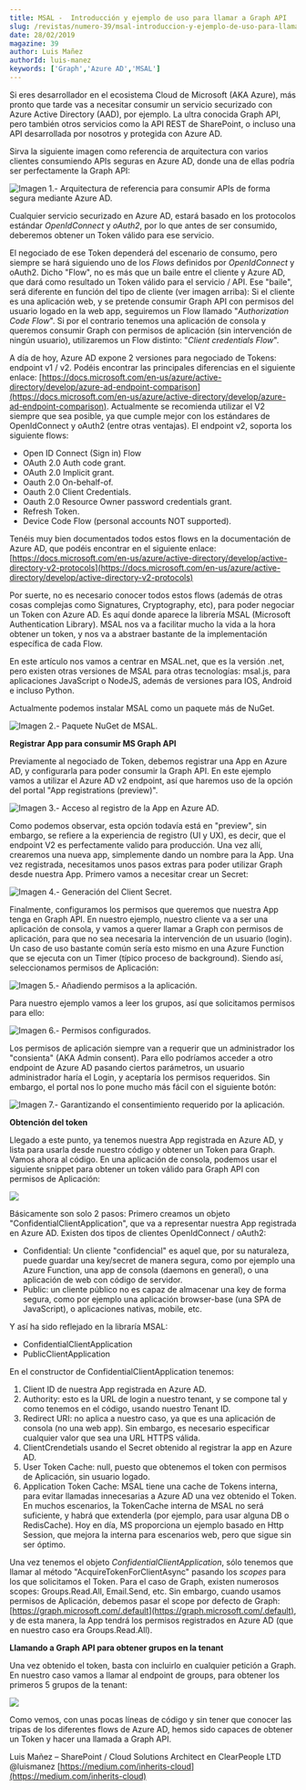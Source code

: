 ```yaml
---
title: MSAL -  Introducción y ejemplo de uso para llamar a Graph API
slug: /revistas/numero-39/msal-introduccion-y-ejemplo-de-uso-para-llamar-a-graph-api
date: 28/02/2019
magazine: 39
author: Luis Mañez
authorId: luis-manez
keywords: ['Graph','Azure AD','MSAL']
---
```






​Si eres desarrollador en el ecosistema Cloud de Microsoft (AKA Azure), más pronto que tarde vas a necesitar consumir un servicio securizado con Azure Active Directory (AAD), por ejemplo. La ultra conocida Graph API, pero también otros servicios como la API REST de SharePoint, o incluso una API desarrollada por nosotros y protegida con Azure AD.

Sirva la siguiente imagen como referencia de arquitectura con varios clientes consumiendo APIs seguras en Azure AD, donde una de ellas podría ser perfectamente la Graph API:

![Imagen 1.- Arquitectura de referencia para consumir APIs de forma segura mediante Azure AD.](../../../images/numero39/msal-introduccion-y-ejemplo-de-uso-para-llamar-a-graph-api/image1.png)

Cualquier servicio securizado en Azure AD, estará basado en los protocolos estándar *OpenIdConnect* y *oAuth2*, por lo que antes de ser consumido, deberemos obtener un Token válido para ese servicio.

El negociado de ese Token dependerá del escenario de consumo, pero siempre se hará siguiendo uno de los *Flows* definidos por *OpenIdConnect* y oAuth2. Dicho "Flow", no es más que un baile entre el cliente y Azure AD, que dará como resultado un Token válido para el servicio / API. Ese "baile", será diferente en función del tipo de cliente (ver imagen arriba): Si el cliente es una aplicación web, y se pretende consumir Graph API con permisos del usuario logado en la web app, seguiremos un Flow llamado "*Authorization Code Flow*". Si por el contrario tenemos una aplicación de consola y queremos consumir Graph con permisos de aplicación (sin intervención de ningún usuario), utilizaremos un Flow distinto: "*Client credentials Flow*".

A día de hoy, Azure AD expone 2 versiones para negociado de Tokens: endpoint v1 / v2. Podéis encontrar las principales diferencias en el siguiente enlace: [https://docs.microsoft.com/en-us/azure/active-directory/develop/azure-ad-endpoint-comparison](https://docs.microsoft.com/en-us/azure/active-directory/develop/azure-ad-endpoint-comparison). Actualmente se recomienda utilizar el V2 siempre que sea posible, ya que cumple mejor con los estándares de OpenIdConnect y oAuth2 (entre otras ventajas). El endpoint v2, soporta los siguiente flows:

- Open ID Connect (Sign in) Flow
- OAuth 2.0 Auth code grant.
- OAuth 2.0 Implicit grant.
- Oauth 2.0 On-behalf-of.
- Oauth 2.0 Client Credentials.
- Oauth 2.0 Resource Owner password credentials grant.
- Refresh Token.
- Device Code Flow (personal accounts NOT supported).


Tenéis muy bien documentados todos estos flows en la documentación de Azure AD, que podéis encontrar en el siguiente enlace: [https://docs.microsoft.com/en-us/azure/active-directory/develop/active-directory-v2-protocols](https://docs.microsoft.com/en-us/azure/active-directory/develop/active-directory-v2-protocols)

Por suerte, no es necesario conocer todos estos flows (además de otras cosas complejas como Signatures, Cryptography, etc), para poder negociar un Token con Azure AD. Es aquí donde aparece la librería MSAL (Microsoft Authentication Library). MSAL nos va a facilitar mucho la vida a la hora obtener un token, y nos va a abstraer bastante de la implementación específica de cada Flow.

En este artículo nos vamos a centrar en MSAL.net, que es la versión .net, pero existen otras versiones de MSAL para otras tecnologías: msal.js, para aplicaciones JavaScript o NodeJS, además de versiones para IOS, Android e incluso Python.

Actualmente podemos instalar MSAL como un paquete más de NuGet.

![Imagen 2.- Paquete NuGet de MSAL.](../../../images/numero39/msal-introduccion-y-ejemplo-de-uso-para-llamar-a-graph-api/image2.png)

**Registrar App para consumir MS Graph API**

Previamente al negociado de Token, debemos registrar una App en Azure AD, y configurarla para poder consumir la Graph API. En este ejemplo vamos a utilizar el Azure AD v2 endpoint, así que haremos uso de la opción del portal "App registrations (preview)".

![Imagen 3.- Acceso al registro de la App en Azure AD.](../../../images/numero39/msal-introduccion-y-ejemplo-de-uso-para-llamar-a-graph-api/image3.png)

Como podemos observar, esta opción todavía está en "preview", sin embargo, se refiere a la experiencia de registro (UI y UX), es decir, que el endpoint V2 es perfectamente valido para producción. Una vez allí, crearemos una nueva app, simplemente dando un nombre para la App. Una vez registrada, necesitamos unos pasos extras para poder utilizar Graph desde nuestra App. Primero vamos a necesitar crear un Secret:

![Imagen 4.- Generación del Client Secret.](../../../images/numero39/msal-introduccion-y-ejemplo-de-uso-para-llamar-a-graph-api/image4.png)

Finalmente, configuramos los permisos que queremos que nuestra App tenga en Graph API. En nuestro ejemplo, nuestro cliente va a ser una aplicación de consola, y vamos a querer llamar a Graph con permisos de aplicación, para que no sea necesaria la intervención de un usuario (login). Un caso de uso bastante común sería esto mismo en una Azure Function que se ejecuta con un Timer (típico proceso de background). Siendo así, seleccionamos permisos de Aplicación:

![Imagen 5.- Añadiendo permisos a la aplicación.](../../../images/numero39/msal-introduccion-y-ejemplo-de-uso-para-llamar-a-graph-api/image5.png)

Para nuestro ejemplo vamos a leer los grupos, así que solicitamos permisos para ello:​

![Imagen 6.- Permisos configurados.](../../../images/numero39/msal-introduccion-y-ejemplo-de-uso-para-llamar-a-graph-api/image6.png)

Los permisos de aplicación siempre van a requerir que un administrador los "consienta" (AKA Admin consent). Para ello podríamos acceder a otro endpoint de Azure AD pasando ciertos parámetros, un usuario administrador haría el Login, y aceptaría los permisos requeridos. Sin embargo, el portal nos lo pone mucho más fácil con el siguiente botón:

![Imagen 7.- Garantizando el consentimiento requerido por la aplicación.](../../../images/numero39/msal-introduccion-y-ejemplo-de-uso-para-llamar-a-graph-api/image7.png)

**Obtención del token**

Llegado a este punto, ya tenemos nuestra App registrada en Azure AD, y lista para usarla desde nuestro código y obtener un Token para Graph. Vamos ahora al código. En una aplicación de consola, podemos usar el siguiente snippet para obtener un token válido para Graph API con permisos de Aplicación:

![](../../../images/numero39/msal-introduccion-y-ejemplo-de-uso-para-llamar-a-graph-api/image8.png)

Básicamente son solo 2 pasos: Primero creamos un objeto "ConfidentialClientApplication", que va a representar nuestra App registrada en Azure AD. Existen dos tipos de clientes OpenIdConnect / oAuth2:

- Confidential: Un cliente "confidencial" es aquel que, por su naturaleza, puede guardar una key/secret de manera segura, como por ejemplo una Azure Function, una app de consola (daemons en general), o una aplicación de web con código de servidor.
- Public: un cliente público no es capaz de almacenar una key de forma segura, como por ejemplo una aplicación browser-base (una SPA de JavaScript), o aplicaciones nativas, mobile, etc.


Y así ha sido reflejado en la libraría MSAL:

- ConfidentialClientApplication
- PublicClientApplication


En el constructor de ConfidentialClientApplication tenemos:

1. Client ID de nuestra App registrada en Azure AD.
2. Authority: esto es la URL de login a nuestro tenant, y se compone tal y como tenemos en el código, usando nuestro Tenant ID.
3. Redirect URI: no aplica a nuestro caso, ya que es una aplicación de consola (no una web app). Sin embargo, es necesario especificar cualquier valor que sea una URL HTTPS válida.
4. ClientCrendetials usando el Secret obtenido al registrar la app en Azure AD.
5. User Token Cache: null, puesto que obtenemos el token con permisos de Aplicación, sin usuario logado.
6. Application Token Cache: MSAL tiene una cache de Tokens interna, para evitar llamadas innecesarias a Azure AD una vez obtenido el Token. En muchos escenarios, la TokenCache interna de MSAL no será suficiente, y habrá que extenderla (por ejemplo, para usar alguna DB o RedisCache). Hoy en día, MS proporciona un ejemplo basado en Http Session, que mejora la interna para escenarios web, pero que sigue sin ser óptimo.


Una vez tenemos el objeto *ConfidentialClientApplication*, sólo tenemos que llamar al método "AcquireTokenForClientAsync" pasando los *scopes* para los que solicitamos el Token. Para el caso de Graph, existen numerosos scopes: Groups.Read.All, Email.Send, etc. Sin embargo, cuando usamos permisos de Aplicación, debemos pasar el scope por defecto de Graph: [https://graph.microsoft.com/.default](https://graph.microsoft.com/.default), y de esta manera, la App tendrá los permisos registrados en Azure AD (que en nuestro caso era Groups.Read.All).

**Llamando a Graph API para obtener grupos en la tenant**

Una vez obtenido el token, basta con incluirlo en cualquier petición a Graph. En nuestro caso vamos a llamar al endpoint de groups, para obtener los primeros 5 grupos de la tenant:​

![](../../../images/numero39/msal-introduccion-y-ejemplo-de-uso-para-llamar-a-graph-api/image9.png)

Como vemos, con unas pocas líneas de código y sin tener que conocer las tripas de los diferentes flows de Azure AD, hemos sido capaces de obtener un Token y hacer una llamada a Graph API.



Luis Mañez – SharePoint / Cloud Solutions Architect en ClearPeople LTD
 @luismanez
 [https://medium.com/inherits-cloud](https://medium.com/inherits-cloud)

 
 
